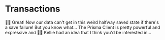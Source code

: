 # Transactions

<EpicVideo url="https://www.epicweb.dev/workshops/data-modeling-deep-dive/updating-data/implementing-transactions-for-reliable-data-operations/solution" />

👨‍💼 Great! Now our data can't get in this weird halfway saved state if there's a
save failure! But you know what... The Prisma Client is pretty powerful and
expressive and 🧝‍♂️ Kellie had an idea that I think you'd be interested in...
